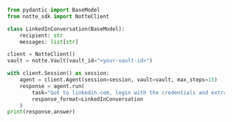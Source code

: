 ```python agent_scrape.py
from pydantic import BaseModel
from notte_sdk import NotteClient

class LinkedInConversation(BaseModel):
    recipient: str
    messages: list[str]

client = NotteClient()
vault = notte.Vault(vault_id="<your-vault-id>")

with client.Session() as session:
    agent = client.Agent(session=session, vault=vault, max_steps=15)
    response = agent.run(
        task="Got to linkedin.com, login with the credentials and extract the last 10 messages from my most recent conversation",
        response_format=LinkedInConversation
    )
print(response.answer)
```
